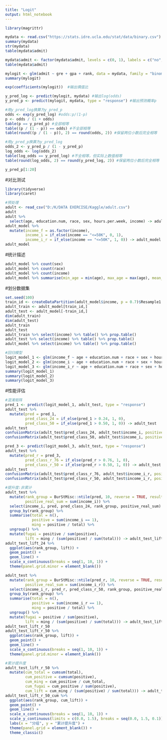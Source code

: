 ---
title: "Logit"
output: html_notebook
---

```{r}
library(magrittr)
```

```{r}
mydata <- read.csv("https://stats.idre.ucla.edu/stat/data/binary.csv")
summary(mydata)
str(mydata)
table(mydata$admit)
```

```{r}
mydata$admit <- factor(mydata$admit, levels = c(0, 1), labels = c("no", "yes"))
table(mydata$admit)
```

```{r}
mylogit <- glm(admit ~ gre + gpa + rank, data = mydata, family = "binomial")
summary(mylogit)
```

```{r}
exp(coefficients(mylogit))  #输出偶值比
```

```{r}
y_pred_log <- predict(mylogit, mydata) #输出log(odds)
y_pred_p <- predict(mylogit, mydata, type = "response") #输出预测概率p

#用y_pred_log换算为y_pred_p
odds <- exp(y_pred_log) #odds:p/(1-p)
p <- odds / (1 + odds)
table(p == y_pred_p) #全部相等
table((p / (1 - p)) == odds) #不全部相等
table(round((p / (1 - p)), 2) == round(odds, 2)) #保留两位小数后完全相等

#用y_pred_p换算为y_pred_log
odds_2 <- y_pred_p / (1 - y_pred_p)
log_odds <- log(odds_2)
table(log_odds == y_pred_log) #不全相等，但实际上数值相等
table(round(log_odds, 2) == round(y_pred_log, 2)) #保留两位小数后完全相等
```

```{r}
y_pred_p[1:20]
```

#对比测试
```{r}
library(tidyverse)
library(caret)
```

```{r}
#预处理
adult <- read_csv("D:/K/DATA EXERCISE/Kaggle/adult.csv")
adult
adult %>% 
  select(age, education.num, race, sex, hours.per.week, income) -> adult_model
adult_model %>% 
  mutate(income_f = as.factor(income),
         income_i = if_else(income == "<=50K", 0, 1),
         income_i_r = if_else(income == "<=50K", 1, 0)) -> adult_model
adult_model
```

#统计描述
```{r}
adult_model %>% count(sex)
adult_model %>% count(race)
adult_model %>% count(income)
adult_model %>% summarise(min_age = min(age), max_age = max(age), mean_age = mean(age), sd_age = sd(age))
```

#划分数据集
```{r}
set.seed(100)
train_id <- createDataPartition(adult_model$income, p = 0.7)$Resample1
adult_train <- adult_model[train_id,]
adult_test <- adult_model[-train_id,]
dim(adult_train)
dim(adult_test)
adult_train
adult_test
adult_train %>% select(income) %>% table() %>% prop.table()
adult_test %>% select(income) %>% table() %>% prop.table()
adult_model %>% select(income) %>% table() %>% prop.table()
```


```{r}
#回归模型
logit_model_1 <- glm(income_f ~ age + education.num + race + sex + hours.per.week, data = adult_train, family = "binomial")
logit_model_2 <- glm(income_i ~ age + education.num + race + sex + hours.per.week, data = adult_train, family = "binomial")
logit_model_3 <- glm(income_i_r ~ age + education.num + race + sex + hours.per.week, data = adult_train, family = "binomial")
summary(logit_model_1)
summary(logit_model_2)
summary(logit_model_3)
```

#性能评估
```{r}
#混淆矩阵
pred_1 <- predict(logit_model_1, adult_test, type = "response")
adult_test %>% 
  mutate(pred = pred_1,
         pred_class_24 = if_else(pred_1 > 0.24, 1, 0),
         pred_class_50 = if_else(pred_1 > 0.50, 1, 0)) -> adult_test
adult_test
confusionMatrix(adult_test$pred_class_24, adult_test$income_i, positive = "1", mode = "prec_recall")
confusionMatrix(adult_test$pred_class_50, adult_test$income_i, positive = "1", mode = "prec_recall")

pred_3 <- predict(logit_model_3, adult_test, type = "response")
adult_test %>% 
  mutate(pred_r = pred_3,
         pred_class_r_76 = if_else(pred_r > 0.76, 1, 0),
         pred_class_r_50 = if_else(pred_r > 0.50, 1, 0)) -> adult_test
adult_test
confusionMatrix(adult_test$pred_class_r_76, adult_test$income_i_r, positive = "1", mode = "prec_recall")
confusionMatrix(adult_test$pred_class_r_50, adult_test$income_i_r, positive = "1", mode = "prec_recall")
```

```{r, fig.width=15, fig.height=8}
#提升度:非累计
adult_test %>% 
  mutate(rank_group = BurStMisc::ntile(pred, 10, reverse = TRUE, result = "numeric"), #20等分
         positive_real_sum = sum(income_i)) %>% 
  select(income_i, pred, pred_class_24, rank_group, positive_real_sum) %>% 
  group_by(rank_group) %>% 
  summarise(total = n(),
            positive = sum(income_i == 1),
            ming = positive / total) %>%                                #每组命中率
  ungroup() %>% 
  mutate(fugai = positive / sum(positive),                              #每组覆盖度
         lift = ming / (sum(positive) / sum(total))) -> adult_test_lift_24 #每组提升度
adult_test_lift_24 %>% 
  ggplot(aes(rank_group, lift)) +
  geom_point() +
  geom_line() +
  scale_x_continuous(breaks = seq(1, 10, 1)) +
  theme(panel.grid.minor = element_blank())

adult_test %>% 
  mutate(rank_group = BurStMisc::ntile(pred_r, 10, reverse = TRUE, result = "numeric"), #20等分
         positive_real_sum = sum(income_i_r)) %>% 
  select(income_i_r, pred_r, pred_class_r_50, rank_group, positive_real_sum) %>% 
  group_by(rank_group) %>% 
  summarise(total = n(),
            positive = sum(income_i_r == 1),
            ming = positive / total) %>%                                #每组命中率
  ungroup() %>% 
  mutate(fugai = positive / sum(positive),                              #每组覆盖度
         lift = ming / (sum(positive) / sum(total))) -> adult_test_lift_r_50 #每组提升度
adult_test_lift_r_50
adult_test_lift_r_50 %>% 
  ggplot(aes(rank_group, lift)) +
  geom_point() +
  geom_line() +
  scale_x_continuous(breaks = seq(1, 10, 1)) +
  theme(panel.grid.minor = element_blank())
```

```{r, fig.width=15, fig.height=5}
#累计提升度
adult_test_lift_r_50 %>% 
  mutate(cum_total = cumsum(total),
         cum_positive = cumsum(positive),
         cum_ming = cum_positive / cum_total,
         cum_fugai = cum_positive / sum(positive),
         cum_lift = cum_ming / (sum(positive) / sum(total))) -> adult_test_lift_r_50_cum
adult_test_lift_r_50_cum %>% 
  ggplot(aes(rank_group, cum_lift)) +
  geom_point() +
  geom_line() +
  scale_x_continuous(breaks = seq(1, 10, 1)) +
  scale_y_continuous(limits = c(0.0, 1.5), breaks = seq(0.0, 1.5, 0.1)) +
  labs(x = "分组", y = "累计提升度") +
  theme(panel.grid = element_blank()) +
  theme_classic()
```

